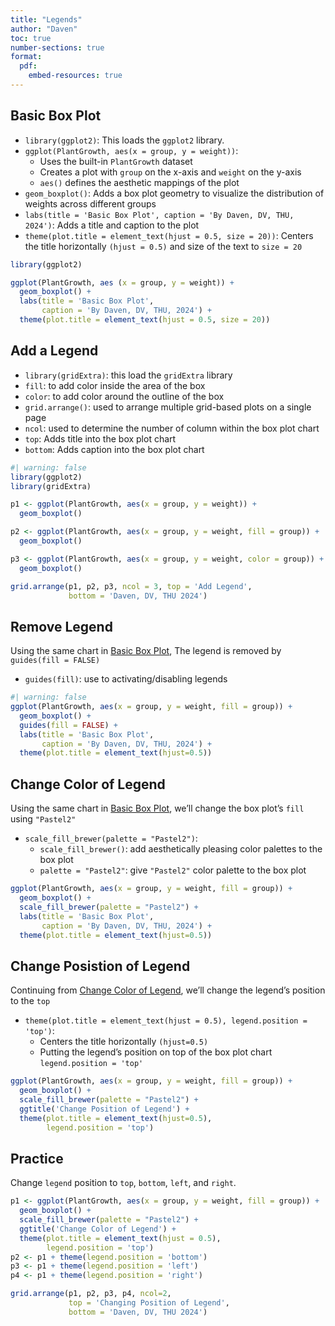 ```yaml
---
title: "Legends"
author: "Daven"
toc: true
number-sections: true
format:
  pdf:
    embed-resources: true
---
```


## Basic Box Plot

- `library(ggplot2)`: This loads the `ggplot2` library.
- `ggplot(PlantGrowth, aes(x = group, y = weight))`:
    - Uses the built-in `PlantGrowth` dataset
    - Creates a plot with `group` on the x-axis and `weight` on the y-axis
    - `aes()` defines the aesthetic mappings of the plot
- `geom_boxplot()`: Adds a box plot geometry to visualize the distribution of weights across different groups
- `labs(title = 'Basic Box Plot', caption = 'By Daven, DV, THU, 2024')`: Adds a title and caption to the plot  
- `theme(plot.title = element_text(hjust = 0.5, size = 20))`: Centers the title horizontally `(hjust = 0.5)` and size of the text to `size = 20`

```r
library(ggplot2)

ggplot(PlantGrowth, aes (x = group, y = weight)) +
  geom_boxplot() +
  labs(title = 'Basic Box Plot',
       caption = 'By Daven, DV, THU, 2024') +
  theme(plot.title = element_text(hjust = 0.5, size = 20))
```

## Add a Legend

- `library(gridExtra)`: this load the `gridExtra` library
- `fill`: to add color inside the area of the box
- `color`: to add color around the outline of the box
- `grid.arrange()`: used to arrange multiple grid-based plots on a single page
- `ncol`: used to determine the number of column within the box plot chart
- `top`: Adds title into the box plot chart
- `bottom`: Adds caption into the box plot chart

```r
#| warning: false
library(ggplot2)
library(gridExtra)

p1 <- ggplot(PlantGrowth, aes(x = group, y = weight)) + 
  geom_boxplot()

p2 <- ggplot(PlantGrowth, aes(x = group, y = weight, fill = group)) + 
  geom_boxplot()

p3 <- ggplot(PlantGrowth, aes(x = group, y = weight, color = group)) + 
  geom_boxplot()

grid.arrange(p1, p2, p3, ncol = 3, top = 'Add Legend', 
             bottom = 'Daven, DV, THU 2024')
```

## Remove Legend

Using the same chart in [Basic Box Plot], The legend is removed by `guides(fill = FALSE)`

- `guides(fill)`: use to activating/disabling legends

```r
#| warning: false
ggplot(PlantGrowth, aes(x = group, y = weight, fill = group)) + 
  geom_boxplot() +
  guides(fill = FALSE) +
  labs(title = 'Basic Box Plot',
       caption = 'By Daven, DV, THU, 2024') +
  theme(plot.title = element_text(hjust=0.5))
```

## Change Color of Legend

Using the same chart in [Basic Box Plot], we'll change the box plot's `fill` using `"Pastel2"`

- `scale_fill_brewer(palette = "Pastel2")`:
    - `scale_fill_brewer()`: add aesthetically pleasing color palettes to the box plot
    - `palette = "Pastel2"`: give `"Pastel2"` color palette to the box plot 

```r
ggplot(PlantGrowth, aes(x = group, y = weight, fill = group)) +
  geom_boxplot() +
  scale_fill_brewer(palette = "Pastel2") +
  labs(title = 'Basic Box Plot',
       caption = 'By Daven, DV, THU, 2024') +
  theme(plot.title = element_text(hjust=0.5))
```

## Change Posistion of Legend

Continuing from [Change Color of Legend], we'll change the legend's position to the `top`

- `theme(plot.title = element_text(hjust = 0.5), legend.position = 'top')`:
    - Centers the title horizontally `(hjust=0.5)`
    - Putting the legend's position on top of the box plot chart `legend.position = 'top'`

```r
ggplot(PlantGrowth, aes(x = group, y = weight, fill = group)) +
  geom_boxplot() +
  scale_fill_brewer(palette = "Pastel2") +
  ggtitle('Change Position of Legend') +
  theme(plot.title = element_text(hjust=0.5),
        legend.position = 'top')
```

## Practice

Change `legend` position to `top`, `bottom`, `left`, and `right`.

```r
p1 <- ggplot(PlantGrowth, aes(x = group, y = weight, fill = group)) +
  geom_boxplot() +
  scale_fill_brewer(palette = "Pastel2") +
  ggtitle('Change Color of Legend') +
  theme(plot.title = element_text(hjust = 0.5),
        legend.position = 'top')
p2 <- p1 + theme(legend.position = 'bottom')
p3 <- p1 + theme(legend.position = 'left')
p4 <- p1 + theme(legend.position = 'right')

grid.arrange(p1, p2, p3, p4, ncol=2,
             top = 'Changing Position of Legend',
             bottom = 'Daven, DV, THU 2024')
```

